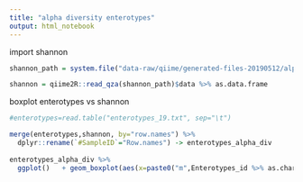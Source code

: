 ```yaml
---
title: "alpha diversity enterotypes"
output: html_notebook
---
```



import shannon
```r

shannon_path = system.file("data-raw/qiime/generated-files-20190512/alpha/shannon.qza", package = "agp")

shannon = qiime2R::read_qza(shannon_path)$data %>% as.data.frame

```

boxplot enterotypes vs shannon
```r

#enterotypes=read.table("enterotypes_19.txt", sep="\t")

merge(enterotypes,shannon, by="row.names") %>%
  dplyr::rename(`#SampleID`="Row.names") -> enterotypes_alpha_div
  
enterotypes_alpha_div %>% 
  ggplot()   + geom_boxplot(aes(x=paste0("m",Enterotypes_id %>% as.character),y=shannon))
  

```

